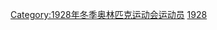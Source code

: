 {{CatPair|1924年冬季奧林匹克運動會獎牌得主|1932年冬季奧林匹克運動會獎牌得主}}
[[Category:1928年冬季奥林匹克运动会运动员|Category:1928年冬季奥林匹克运动会运动员]]
[[Category:各年冬季奥林匹克运动会奖牌得主|1928]]